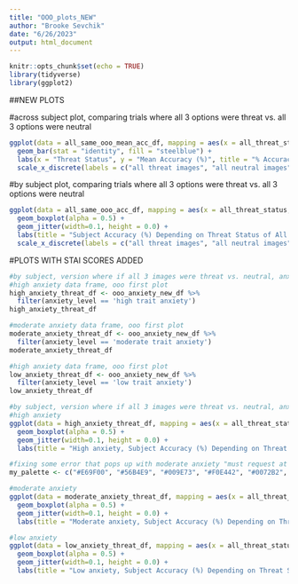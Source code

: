 ```yaml
---
title: "OOO_plots_NEW"
author: "Brooke Sevchik"
date: "6/26/2023"
output: html_document
---
```


```r
knitr::opts_chunk$set(echo = TRUE)
library(tidyverse)
library(ggplot2)
```


##NEW PLOTS

#across subject plot, comparing trials where all 3 options were threat vs. all 3 options were neutral

```r
ggplot(data = all_same_ooo_mean_acc_df, mapping = aes(x = all_threat_status, y = mean_acc)) +
  geom_bar(stat = "identity", fill = "steelblue") +
  labs(x = "Threat Status", y = "Mean Accuracy (%)", title = "% Accuracy By Threat Status of All 3 Images Displayed") +
  scale_x_discrete(labels = c("all threat images", "all neutral images")) 
```

#by subject plot, comparing trials where all 3 options were threat vs. all 3 options were neutral
```r
ggplot(data = all_same_ooo_acc_df, mapping = aes(x = all_threat_status, y = percentage_acc_1, fill = all_threat_status)) +
  geom_boxplot(alpha = 0.5) +
  geom_jitter(width=0.1, height = 0.0) +
  labs(title = "Subject Accuracy (%) Depending on Threat Status of All 3 Images", x = "Threat Status", y = "Mean Accuracy (%)")+
  scale_x_discrete(labels = c("all threat images", "all neutral images")) 
```




#PLOTS WITH STAI SCORES ADDED

```r
#by subject, version where if all 3 images were threat vs. neutral, anxiety included
#high anxiety data frame, ooo first plot
high_anxiety_threat_df <- ooo_anxiety_new_df %>%
  filter(anxiety_level == 'high trait anxiety')
high_anxiety_threat_df

#moderate anxiety data frame, ooo first plot
moderate_anxiety_threat_df <- ooo_anxiety_new_df %>%
  filter(anxiety_level == 'moderate trait anxiety')
moderate_anxiety_threat_df

#high anxiety data frame, ooo first plot
low_anxiety_threat_df <- ooo_anxiety_new_df %>%
  filter(anxiety_level == 'low trait anxiety')
low_anxiety_threat_df
```

```r
#by subject, version where if all 3 images were threat vs. neutral, anxiety included
#high anxiety
ggplot(data = high_anxiety_threat_df, mapping = aes(x = all_threat_status, y = percentage_acc_1, fill = all_threat_status)) +
  geom_boxplot(alpha = 0.5) +
  geom_jitter(width=0.1, height = 0.0) +
  labs(title = "High anxiety, Subject Accuracy (%) Depending on Threat Status of All 3 Images", x = "all_threat_status", y = "Mean Accuracy (%)")

#fixing some error that pops up with moderate anxiety "must request at least one colour from a hue palette"
my_palette <- c("#E69F00", "#56B4E9", "#009E73", "#F0E442", "#0072B2", "#D55E00", "#CC79A7")

#moderate anxiety
ggplot(data = moderate_anxiety_threat_df, mapping = aes(x = all_threat_status, y = percentage_acc_1, fill = all_threat_status)) +
  geom_boxplot(alpha = 0.5) +
  geom_jitter(width=0.1, height = 0.0) +
  labs(title = "Moderate anxiety, Subject Accuracy (%) Depending on Threat Status of All 3 Images", x = "all_threat_status", y = "Mean Accuracy (%)")

#low anxiety
ggplot(data = low_anxiety_threat_df, mapping = aes(x = all_threat_status, y = percentage_acc_1, fill = all_threat_status)) +
  geom_boxplot(alpha = 0.5) +
  geom_jitter(width=0.1, height = 0.0) +
  labs(title = "Low anxiety, Subject Accuracy (%) Depending on Threat Status of All 3 Images", x = "all_threat_status", y = "Mean Accuracy (%)")
```


